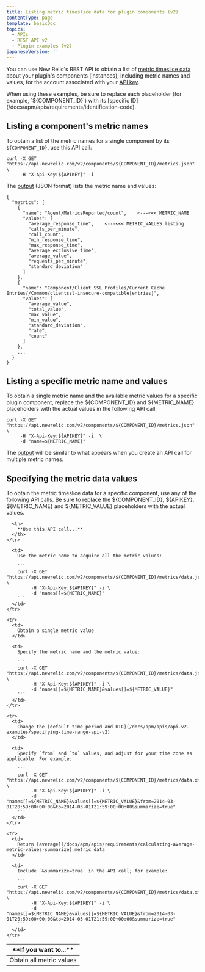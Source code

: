 ```yaml
---
title: Listing metric timeslice data for plugin components (v2)
contentType: page
template: basicDoc
topics:
  - APIs
  - REST API v2
  - Plugin examples (v2)
japaneseVersion: ''
---
```


You can use New Relic's REST API to obtain a list of [metric timeslice data](/docs/data-analysis/metrics/analyze-your-metrics/data-collection-metric-timeslice-event-data#timeslice-data) about your plugin's components (instances), including metric names and values, for the account associated with your [API key](/docs/apis/rest-api-v2/requirements/rest-api-key).

<Callout variant="tip">
  When using these examples, be sure to replace each placeholder (for example, `${COMPONENT_ID}`) with its [specific ID](/docs/apm/apis/requirements/identification-code).
</Callout>

## Listing a component's metric names

To obtain a list of the metric names for a single component by its `${COMPONENT_ID}`, use this API call:

```
curl -X GET "https://api.newrelic.com/v2/components/${COMPONENT_ID}/metrics.json" \
     -H "X-Api-Key:${APIKEY}" -i
```

The [output](/docs/apm/apis/requirements/pagination-api-output) (JSON format) lists the metric name and values:

```
{
  "metrics": [
    {
      "name": "Agent/MetricsReported/count",    <---<<< METRIC_NAME
      "values": [
        "average_response_time",    <---<<< METRIC_VALUES listing
        "calls_per_minute",
        "call_count",
        "min_response_time",
        "max_response_time",
        "average_exclusive_time",
        "average_value",
        "requests_per_minute",
        "standard_deviation"
      ]
    },
    {
      "name": "Component/Client SSL Profiles/Current Cache Entries//Common/clientssl-insecure-compatible[entries]",
      "values": [
        "average_value",
        "total_value",
        "max_value",
        "min_value",
        "standard_deviation",
        "rate",
        "count"
      ]
    },
    ...
  }
}
```

## Listing a specific metric name and values

To obtain a single metric name and the available metric values for a specific plugin component, replace the $&#x7B;COMPONENT_ID} and $&#x7B;METRIC_NAME} placeholders with the actual values in the following API call:

```
curl -X GET "https://api.newrelic.com/v2/components/${COMPONENT_ID}/metrics.json" \
     -H "X-Api-Key:${APIKEY}" -i  \
     -d "name=${METRIC_NAME}"
```

The [output](#metric_name_output) will be similar to what appears when you create an API call for multiple metric names.

## Specifying the metric data values

To obtain the metric timeslice data for a specific component, use any of the following API calls. Be sure to replace the $&#x7B;COMPONENT_ID}, $&#x7B;APIKEY}, $&#x7B;METRIC_NAME} and $&#x7B;METRIC_VALUE} placeholders with the actual values.

<Table>
  <thead>
    <tr>
      <th width={150}>
        **If you want to...**
      </th>

      <th>
        **Use this API call...**
      </th>
    </tr>
  </thead>

  <tbody>
    <tr>
      <td>
        Obtain all metric values
      </td>

      <td>
        Use the metric name to acquire all the metric values:

        ```
        curl -X GET "https://api.newrelic.com/v2/components/${COMPONENT_ID}/metrics/data.json" \
             -H "X-Api-Key:${APIKEY}" -i \
             -d "names[]=${METRIC_NAME}"
        ```
      </td>
    </tr>

    <tr>
      <td>
        Obtain a single metric value
      </td>

      <td>
        Specify the metric name and the metric value:

        ```
        curl -X GET "https://api.newrelic.com/v2/components/${COMPONENT_ID}/metrics/data.json" \
             -H "X-Api-Key:${APIKEY}" -i \
             -d "names[]=${METRIC_NAME}&values[]=${METRIC_VALUE}"
        ```
      </td>
    </tr>

    <tr>
      <td>
        Change the [default time period and UTC](/docs/apm/apis/api-v2-examples/specifying-time-range-api-v2)
      </td>

      <td>
        Specify `from` and `to` values, and adjust for your time zone as applicable. For example:

        ```
        curl -X GET "https://api.newrelic.com/v2/components/${COMPONENT_ID}/metrics/data.xml" \
             -H "X-Api-Key:${APIKEY}" -i \
             -d "names[]=${METRIC_NAME}&values[]=${METRIC_VALUE}&from=2014-03-01T20:59:00+00:00&to=2014-03-01T21:59:00+00:00&summarize=true"
        ```
      </td>
    </tr>

    <tr>
      <td>
        Return [average](/docs/apm/apis/requirements/calculating-average-metric-values-summarize) metric data
      </td>

      <td>
        Include `&summarize=true` in the API call; for example:

        ```
        curl -X GET "https://api.newrelic.com/v2/components/${COMPONENT_ID}/metrics/data.xml" \
             -H "X-Api-Key:${APIKEY}" -i \
             -d "names[]=${METRIC_NAME}&values[]=${METRIC_VALUE}&from=2014-03-01T20:59:00+00:00&to=2014-03-01T21:59:00+00:00&summarize=true"
        ```
      </td>
    </tr>
  </tbody>
</Table>
